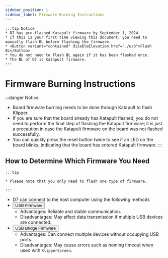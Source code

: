 ```yaml
---
sidebar_position: 1
sidebar_label: Firmware Burning Instructions
---
```








    :::tip Notice
    * D7 has pre-flashed Katapult firmware by September 1, 2024.
    * If this is your first time viewing this document, you need to manually flash BL before flashing the firmware.
    * <Button variant="contained" disableElevation href="./usb">Flash BL</Button>
    * You do not need to flash BL again if it has been flashed once.
    * The BL of D7 is Katapult firmware.
    :::


# Firmware Burning Instructions

:::danger Notice
* Board firmware burning needs to be done through Katapult to flash Klipper.
* If you are sure that the board already has Katapult flashed, you do not need to perform the final step of flashing the Katapult firmware; it is just a precaution in case the Katapult firmware on the board was not flashed successfully.
* You can quickly press the reset button twice to see if an LED on the board blinks, indicating that the board has entered Katapult firmware.
:::

## How to Determine Which Firmware You Need

    :::tip

    * Please note that you only need to flash one type of firmware.

    :::
    
* D7 can connect to the host computer using the following methods
* <Button variant="contained" disableElevation href="./usb">USB Firmware</Button>
    * Advantages: Reliable and stable communication.
    * Disadvantages: May affect data transmission if multiple USB devices are connected.
* <Button variant="contained" disableElevation href="./can">USB Bridge Firmware</Button>
    * Advantages: Can connect multiple devices without occupying USB ports.
    * Disadvantages: May cause errors such as homing timeout when used with `KlipperScreen`.